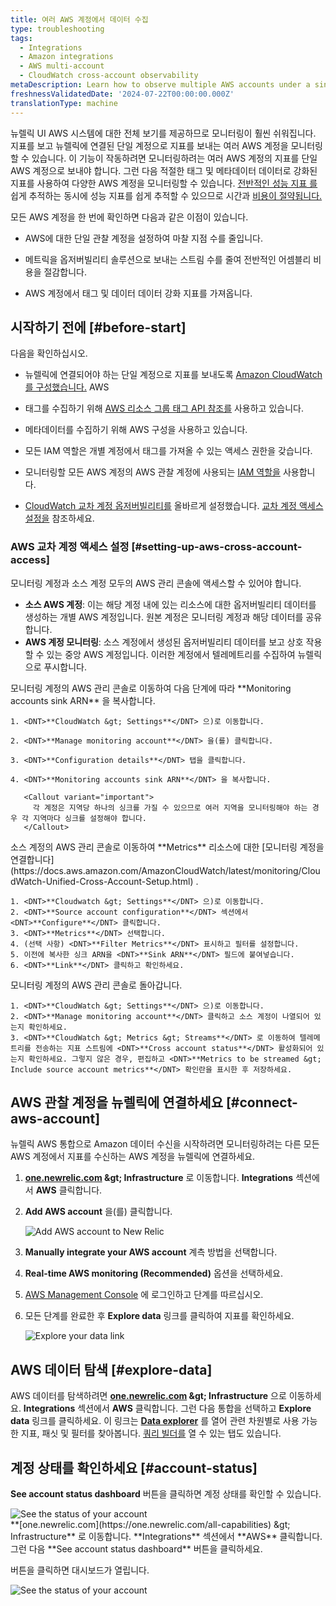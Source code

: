 ```yaml
---
title: 여러 AWS 계정에서 데이터 수집
type: troubleshooting
tags:
  - Integrations
  - Amazon integrations
  - AWS multi-account
  - CloudWatch cross-account observability
metaDescription: Learn how to observe multiple AWS accounts under a single account on the New Relic user interface.
freshnessValidatedDate: '2024-07-22T00:00:00.000Z'
translationType: machine
---
```


뉴렐릭 UI AWS 시스템에 대한 전체 보기를 제공하므로 모니터링이 훨씬 쉬워집니다. 지표를 보고 뉴렐릭에 연결된 단일 계정으로 지표를 보내는 여러 AWS 계정을 모니터링할 수 있습니다. 이 기능이 작동하려면 모니터링하려는 여러 AWS 계정의 지표를 단일 AWS 계정으로 보내야 합니다. 그런 다음 적절한 태그 및 메타데이터 데이터로 강화된 지표를 사용하여 다양한 AWS 계정을 모니터링할 수 있습니다. [전반적인 성능 지표 를](/docs/data-apis/understand-data/new-relic-data-types/) 쉽게 추적하는 동시에 성능 지표를 쉽게 추적할 수 있으므로 시간과 [비용이 절약됩니다.](/docs/accounts/accounts-billing/new-relic-one-pricing-billing/data-ingest-billing/)

모든 AWS 계정을 한 번에 확인하면 다음과 같은 이점이 있습니다.

* AWS에 대한 단일 관찰 계정을 설정하여 마찰 지점 수를 줄입니다.

* 메트릭을 옵저버빌리티 솔루션으로 보내는 스트림 수를 줄여 전반적인 어셈블리 비용을 절감합니다.

* AWS 계정에서 태그 및 데이터 데이터 강화 지표를 가져옵니다.

## 시작하기 전에 [#before-start]

다음을 확인하십시오.

* 뉴렐릭에 연결되어야 하는 단일 계정으로 지표를 보내도록 [Amazon CloudWatch를 구성했습니다.](https://aws.amazon.com/cloudwatch/) AWS

* 태그를 수집하기 위해 [AWS 리소스 그룹 태그 API 참조를](https://docs.aws.amazon.com/resourcegroupstagging/latest/APIReference/overview.html) 사용하고 있습니다.

* 메타데이터를 수집하기 위해 AWS 구성을 사용하고 있습니다.

* 모든 IAM 역할은 개별 계정에서 태그를 가져올 수 있는 액세스 권한을 갖습니다.

* 모니터링할 모든 AWS 계정의 AWS 관찰 계정에 사용되는 [IAM 역할을](https://docs.aws.amazon.com/IAM/latest/UserGuide/id_roles.html) 사용합니다.

* [CloudWatch 교차 계정 옵저버빌리티를](https://docs.aws.amazon.com/AmazonCloudWatch/latest/monitoring/CloudWatch-Unified-Cross-Account.html) 올바르게 설정했습니다. [교차 계정 액세스 설정을](#setting-up-aws-cross-account-access) 참조하세요.

### AWS 교차 계정 액세스 설정 [#setting-up-aws-cross-account-access]

모니터링 계정과 소스 계정 모두의 AWS 관리 콘솔에 액세스할 수 있어야 합니다.

* **소스 AWS 계정**: 이는 해당 계정 내에 있는 리소스에 대한 옵저버빌리티 데이터를 생성하는 개별 AWS 계정입니다. 원본 계정은 모니터링 계정과 해당 데이터를 공유합니다.
* **AWS 계정 모니터링**: 소스 계정에서 생성된 옵저버빌리티 데이터를 보고 상호 작용할 수 있는 중앙 AWS 계정입니다. 이러한 계정에서 텔레메트리를 수집하여 뉴렐릭으로 푸시합니다.

<Steps>
  <Step>
    모니터링 계정의 AWS 관리 콘솔로 이동하여 다음 단계에 따라 <DNT>**Monitoring accounts sink ARN**</DNT> 을 복사합니다.

    1. <DNT>**CloudWatch &gt; Settings**</DNT> 으)로 이동합니다.

    2. <DNT>**Manage monitoring account**</DNT> 을(를) 클릭합니다.

    3. <DNT>**Configuration details**</DNT> 탭을 클릭합니다.

    4. <DNT>**Monitoring accounts sink ARN**</DNT> 을 복사합니다.

       <Callout variant="important">
         각 계정은 지역당 하나의 싱크를 가질 수 있으므로 여러 지역을 모니터링해야 하는 경우 각 지역마다 싱크를 설정해야 합니다.
       </Callout>
  </Step>

  <Step>
    소스 계정의 AWS 관리 콘솔로 이동하여 <DNT>**Metrics**</DNT> 리소스에 대한 [모니터링 계정을 연결합니다](https://docs.aws.amazon.com/AmazonCloudWatch/latest/monitoring/CloudWatch-Unified-Cross-Account-Setup.html) .

    1. <DNT>**Cloudwatch &gt; Settings**</DNT> 으)로 이동합니다.
    2. <DNT>**Source account configuration**</DNT> 섹션에서 <DNT>**Configure**</DNT> 클릭합니다.
    3. <DNT>**Metrics**</DNT> 선택합니다.
    4. (선택 사항) <DNT>**Filter Metrics**</DNT> 표시하고 필터를 설정합니다.
    5. 이전에 복사한 싱크 ARN을 <DNT>**Sink ARN**</DNT> 필드에 붙여넣습니다.
    6. <DNT>**Link**</DNT> 클릭하고 확인하세요.
  </Step>

  <Step>
    모니터링 계정의 AWS 관리 콘솔로 돌아갑니다.

    1. <DNT>**CloudWatch &gt; Settings**</DNT> 으)로 이동합니다.
    2. <DNT>**Manage monitoring account**</DNT> 클릭하고 소스 계정이 나열되어 있는지 확인하세요.
    3. <DNT>**CloudWatch &gt; Metrics &gt; Streams**</DNT> 로 이동하여 텔레메트리를 전송하는 지표 스트림에 <DNT>**Cross account status**</DNT> 활성화되어 있는지 확인하세요. 그렇지 않은 경우, 편집하고 <DNT>**Metrics to be streamed &gt; Include source account metrics**</DNT> 확인란을 표시한 후 저장하세요.
  </Step>
</Steps>

## AWS 관찰 계정을 뉴렐릭에 연결하세요 [#connect-aws-account]

뉴렐릭 AWS 통합으로 Amazon 데이터 수신을 시작하려면 모니터링하려는 다른 모든 AWS 계정에서 지표를 수신하는 AWS 계정을 뉴렐릭에 연결하세요.

1. <DNT>**[one.newrelic.com](https://one.newrelic.com/all-capabilities) &amp;gt; Infrastructure**</DNT> 로 이동합니다. <DNT>**Integrations**</DNT> 섹션에서 <DNT>**AWS**</DNT> 클릭합니다.

2. <DNT>**Add AWS account**</DNT> 을(를) 클릭합니다.

   <img title="Add AWS account to New Relic" alt="Add AWS account to New Relic" src="/images/infrastructure_screenshot-crop_aws-add-account.webp" />

3. <DNT>**Manually integrate your AWS account**</DNT> 계측 방법을 선택합니다.

4. <DNT>**Real-time AWS monitoring (Recommended)**</DNT> 옵션을 선택하세요.

5. [AWS Management Console](https://aws.amazon.com/console/) 에 로그인하고 단계를 따르십시오.

6. 모든 단계를 완료한 후 <DNT>**Explore data**</DNT> 링크를 클릭하여 지표를 확인하세요.

   <img title="Explore your data link" alt="Explore your data link" src="/images/infrastructure_screenshot-crop_aws-explore-data-link.webp" />

## AWS 데이터 탐색 [#explore-data]

AWS 데이터를 탐색하려면 <DNT>**[one.newrelic.com](https://one.newrelic.com/all-capabilities) &amp;gt; Infrastructure**</DNT> 으로 이동하세요. <DNT>**Integrations**</DNT> 섹션에서 <DNT>**AWS**</DNT> 클릭합니다. 그런 다음 통합을 선택하고 <DNT>**Explore data**</DNT> 링크를 클릭하세요. 이 링크는 <DNT>[**Data explorer**](/docs/query-your-data/explore-query-data/browse-data/introduction-data-explorer/)</DNT> 를 열어 관련 차원별로 사용 가능한 지표, 패싯 및 필터를 찾아봅니다. [쿼리 빌더를](/docs/telemetry-data-platform/get-data/apis/query-metric-data-type/) 열 수 있는 탭도 있습니다.

## 계정 상태를 확인하세요 [#account-status]

<DNT>**See account status dashboard**</DNT> 버튼을 클릭하면 계정 상태를 확인할 수 있습니다.

<img title="See the status of your account" alt="See the status of your account" src="/images/infrastructure_screenshot-crop_aws-see-account-status-dashboard.webp" />

<figcaption>
  <DNT>**[one.newrelic.com](https://one.newrelic.com/all-capabilities) &amp;gt; Infrastructure**</DNT> 로 이동합니다. <DNT>**Integrations**</DNT> 섹션에서 <DNT>**AWS**</DNT> 클릭합니다. 그런 다음 <DNT>**See account status dashboard**</DNT> 버튼을 클릭하세요.
</figcaption>

버튼을 클릭하면 대시보드가 열립니다.

<img title="See the status of your account" alt="See the status of your account" src="/images/infrastructure_screenshot-crop_aws-account-status-dashboard.webp" />